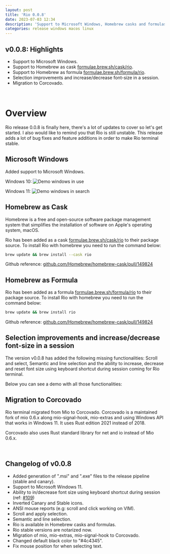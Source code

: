 ```yaml
---
layout: post
title: 'Rio 0.0.8'
date: 2023-07-03 12:34
description: 'Support to Microsoft Windows, Homebrew casks and formulas, migration to Corcovado, selection improvements and increase/decrease font-size in a session.'
categories: release windows macos linux
---
```



## v0.0.8: Highlights

- Support to Microsoft Windows.
- Support to Homebrew as cask [formulae.brew.sh/cask/rio](https://formulae.brew.sh/cask/rio).
- Support to Homebrew as formula [formulae.brew.sh/formula/rio](https://formulae.brew.sh/formula/rio).
- Selection improvements and increase/decrease font-size in a session.
- Migration to Corcovado.

<br />

# Overview

Rio release 0.0.8 is finally here, there's a lot of updates to cover so let's get started. I also would like to remind you that Rio is still unstable. This release adds a lot of bug fixes and feature additions in order to make Rio terminal stable.

## Microsoft Windows

Added support to Microsoft Windows.

Windows 10:
![Demo windows in use](/assets/posts/0.0.8/demo-windows-11.png)

Windows 11:
![Demo windows in search](/assets/posts/0.0.8/demo-windows-11.png)

## Homebrew as Cask

Homebrew is a free and open-source software package management system that simplifies the installation of software on Apple's operating system, macOS.

Rio has been added as a cask [formulae.brew.sh/cask/rio](https://formulae.brew.sh/cask/rio) to their package source. To install Rio with homebrew you need to run the command below:

```sh
brew update && brew install --cask rio
```

Github reference: [github.com/Homebrew/homebrew-cask/pull/149824](https://github.com/Homebrew/homebrew-cask/pull/149824)

## Homebrew as Formula

Rio has been added as a formula [formulae.brew.sh/formula/rio](https://formulae.brew.sh/formula/rio) to their package source. To install Rio with homebrew you need to run the command below:

```sh
brew update && brew install rio
```

Github reference: [github.com/Homebrew/homebrew-cask/pull/149824](https://github.com/Homebrew/homebrew-core/pull/134295)

## Selection improvements and increase/decrease font-size in a session

The version v0.0.8 has added the following missing functionalities: Scroll and select, Semantic and line selection and the ability to increase, decrease and reset font size using keyboard shortcut during session coming for Rio terminal.

Below you can see a demo with all those functionalities:

<Tweet id="1673705339336761344" />

## Migration to Corcovado

Rio terminal migrated from Mio to Corcovado. Corcovado is a maintained fork of mio 0.6.x along mio-signal-hook, mio-extras and using Windows API that works in Windows 11. It uses Rust edition 2021 instead of 2018.

Corcovado also uses Rust standard library for net and io instead of Mio 0.6.x.

<br />

## Changelog of v0.0.8

- Added generation of ".msi" and ".exe" files to the release pipeline (stable and canary).
- Support to Microsoft Windows 11.
- Ability to in/decrease font size using keyboard shortcut during session (ref: [#109](https://github.com/raphamorim/rio/issues/109))
- Inverted Canary and Stable icons.
- ANSI mouse reports (e.g: scroll and click working on VIM).
- Scroll and apply selection.
- Semantic and line selection.
- Rio is available in Homebrew casks and formulas.
- Rio stable versions are notarized now.
- Migration of mio, mio-extras, mio-signal-hook to Corcovado.
- Changed default black color to "#4c4345".
- Fix mouse position for when selecting text.
